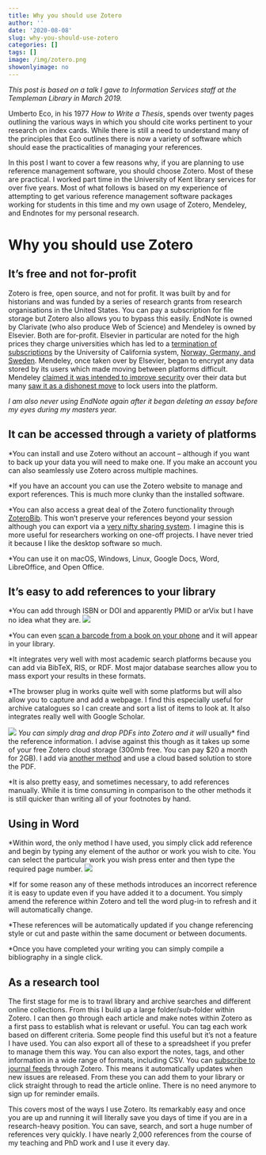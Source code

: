 ```yaml
---
title: Why you should use Zotero
author: ''
date: '2020-08-08'
slug: why-you-should-use-zotero
categories: []
tags: []
image: /img/zotero.png
showonlyimage: no
---
```

*This post is based on a talk I gave to Information Services staff at the Templeman Library in March 2019.*

Umberto Eco, in his 1977 *How to Write a Thesis*, spends over twenty pages outlining the various ways in which you should cite works pertinent to your research on index cards. While there is still a need to understand many of the principles that Eco outlines there is now a variety of software which should ease the practicalities of managing your references.

In this post I want to cover a few reasons why, if you are planning to use reference management software, you should choose Zotero. Most of these are practical. I worked part time in the University of Kent library services for over five years. Most of what follows is based on my experience of attempting to get various reference management software packages working for students in this time and my own usage of Zotero, Mendeley, and Endnotes for my personal research.


# Why you should use Zotero

## It’s free and not for-profit
Zotero is free, open source, and not for profit. It was built by and for historians and was funded by a series of research grants from research organisations in the United States. You can pay a subscription for file storage but Zotero also allows you to bypass this easily. EndNote is owned by Clarivate (who also produce Web of Science) and Mendeley is owned by Elsevier. Both are for-profit. Elsevier in particular are noted for the high prices they charge universities which has led to a [termination of subscriptions](https://www.nature.com/articles/d41586-019-00758-x) by the University of California system, [Norway, Germany, and Sweden](https://www.insidehighered.com/quicktakes/2019/03/13/norwegian-universities-ditch-elsevier). Mendeley, once taken over by Elsevier, began to encrypt any data stored by its users which made moving between platforms difficult. Mendeley [claimed it was intended to improve security](https://www.zotero.org/support/kB/mendeley_import) over their data but many [saw it as a dishonest move](https://eighty-twenty.org/2018/06/13/mendeley-encrypted-db) to lock users into the platform.

*I am also never using EndNote again after it began deleting an essay before my eyes during my masters year.*


## It can be accessed through a variety of platforms


*You can install and use Zotero without an account – although if you want to back up your data you will need to make one. If you make an account you can also seamlessly use Zotero across multiple machines.

*If you have an account you can use the Zotero website to manage and export references. This is much more clunky than the installed software.

*You can also access a great deal of the Zotero functionality through [ZoteroBib](https://zbib.org/). This won’t preserve your references beyond your session although you can export via a [very nifty sharing system](https://zbib.org/faq#where-is-my-bibliography-stored). I imagine this is more useful for researchers working on one-off projects. I have never tried it because I like the desktop software so much.

*You can use it on macOS, Windows, Linux, Google Docs, Word, LibreOffice, and Open Office.


## It’s easy to add references to your library
*You can add through ISBN or DOI and apparently PMID or arVix but I have no idea what they are.
![](/img/addReference.png)

*You can even [scan a barcode from a book on your phone](https://www.zotero.org/blog/scan-books-into-zotero-from-your-iphone-or-ipad/) and it will appear in your library.

*It integrates very well with most academic search platforms because you can add via BibTeX, RIS, or RDF. Most major database searches allow you to mass export your results in these formats.

*The browser plug in works quite well with some platforms but will also allow you to capture and add a webpage. I find this especially useful for archive catalogues so I can create and sort a list of items to look at. It also integrates really well with Google Scholar.

![](/img/ZoteroGoogle.PNG)
*You can simply drag and drop PDFs into Zotero and it will *usually* find the reference information. I advise against this though as it takes up some of your free Zotero cloud storage (300mb free. You can pay $20 a month for 2GB). I add via [another method](https://www.researchgate.net/publication/325828616_Tutorial_The_Best_Reference_Manager_Setup_Zotero_ZotFile_Cloud_Storage) and use a cloud based solution to store the PDF.

*It is also pretty easy, and sometimes necessary, to add references manually. While it is time consuming in comparison to the other methods it is still quicker than writing all of your footnotes by hand.

## Using in Word
*Within word, the only method I have used, you simply click add reference and begin by typing any element of the author or work you wish to cite. You can select the particular work you wish press enter and then type the required page number.
![](/img/wordPlugin.PNG)

*If for some reason any of these methods introduces an incorrect reference it is easy to update even if you have added it to a document. You simply amend the reference within Zotero and tell the word plug-in to refresh and it will automatically change.

*These references will be automatically updated if you change referencing style or cut and paste within the same document or between documents.

*Once you have completed your writing you can simply compile a bibliography in a single click.

## As a research tool
The first stage for me is to trawl library and archive searches and different online collections. From this I build up a large folder/sub-folder within Zotero. I can then go through each article and make notes within Zotero as a first pass to establish what is relevant or useful. You can tag each work based on different criteria. Some people find this useful but it’s not a feature I have used. You can also export all of these to a spreadsheet if you prefer to manage them this way. You can also export the notes, tags, and other information in a wide range of formats, including CSV.
You can [subscribe to journal feeds](https://www.zotero.org/support/feeds) through Zotero. This means it automatically updates when new issues are released. From these you can add them to your library or click straight through to read the article online. There is no need anymore to sign up for reminder emails.

This covers most of the ways I use Zotero. Its remarkably easy and once you are up and running it will literally save you days of time if you are in a research-heavy position. You can save, search, and sort a huge number of references very quickly. I have nearly 2,000 references from the course of my teaching and PhD work and I use it every day.
